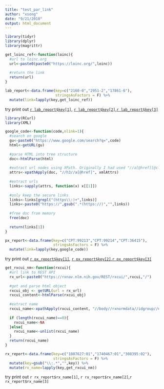 ```yaml
---
title: "test_par_link"
author: "xsong"
date: "9/21/2018"
output: html_document
---
```



```r
library(tidyr)
library(dplyr)
library(magrittr)

get_loinc_ref<-function(loinc){
  #url to loinc.org 
  url<-paste0(paste0("https://loinc.org/",loinc))
  
  #return the link
  return(url)
}

lab_report<-data.frame(key=c("2160-0","2951-2","17861-6"),
                       stringsAsFactors = F) %>%
  mutate(link=lapply(key,get_loinc_ref))
```

try print out [`r lab_report$key[1]`], [`r lab_report$key[2]`],[`r lab_report$key[3]`]

[`r lab_report$key[1]`]: `r lab_report$link[1]`
[`r lab_report$key[2]`]: `r lab_report$link[2]`
[`r lab_report$key[3]`]: `r lab_report$link[3]`


```r
library(RCurl)
library(XML)

google_code<-function(code,nlink=1){
  #search on google
  gu<-paste0("https://www.google.com/search?q=",code)
  html<-getURL(gu)
  
  #parse HTML into tree structure
  doc<-htmlParse(html)
  
  #extract url nodes using XPath. Originally I had used "//a[@href][@class='l']" until the google code change.
  attrs<-xpathApply(doc, "//h3//a[@href]", xmlAttrs)
  
  #extract urls
  links<-sapply(attrs, function(x) x[[1]])
  
  #only keep the secure links
  links<-links[grepl("(https\\:)+",links)]
  links<-paste0("https://",gsub(".*(https://)","",links))
  
  #free doc from memory
  free(doc)
  
  return(links[1])
}

px_report<-data.frame(key=c("CPT:99213","CPT:99214","CPT:36415"),
                      stringsAsFactors = F) %>%
  mutate(link=lapply(key,google_code))

```

try print out [`r px_report$key[1]`], [`r px_report$key[2]`],[`r px_report$key[3]`]

[`r px_report$key[1]`]: `r px_report$link[1]`
[`r px_report$key[2]`]: `r px_report$link[2]`
[`r px_report$key[3]`]: `r px_report$link[3]`



```r
get_rxcui_nm<-function(rxcui){
  #url link to REST API
  rx_url<-paste0("https://rxnav.nlm.nih.gov/REST/rxcui/",rxcui,"/")
  
  #get and parse html object
  rxcui_obj <- getURL(url = rx_url)
  rxcui_content<-htmlParse(rxcui_obj)
  
  #extract name
  rxcui_name<-xpathApply(rxcui_content, "//body//rxnormdata//idgroup//name", xmlValue)
  
  if (length(rxcui_name)==0){
    rxcui_name<-NA
  }else{
    rxcui_name<-unlist(rxcui_name)
  }
  return(rxcui_name)
}

rx_report<-data.frame(key=c("1807627:01","1740467:01","308395:02"),
                      stringsAsFactors = F) %>%
  mutate(key=gsub("\\:.*","",key)) %>%
  mutate(rx_name=lapply(key,get_rxcui_nm))

```

try print out `r rx_report$rx_name[1]`, `r rx_report$rx_name[2]`,`r rx_report$rx_name[3]`

  


